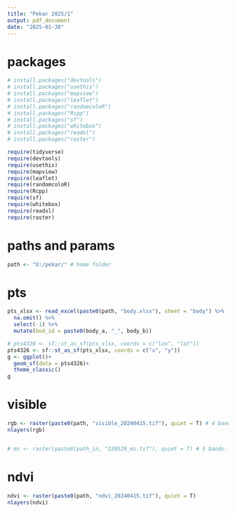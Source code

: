 ```yaml
---
title: "Pekar 2025/1"
output: pdf_document
date: "2025-01-30"
---
```


# packages

```r

# install.packages("devtools")
# install.packages("usethis")
# install.packages("mapview")
# install.packages("leaflet")
# install.packages("randomcoloR")
# install.packages("Rcpp")
# install.packages("sf")
# install.packages("whitebox")
# install.packages("readxl")
# install.packages("raster")

require(tidyverse)
require(devtools)
require(usethis)
require(mapview)
require(leaflet)
require(randomcoloR)
require(Rcpp)
require(sf)
require(whitebox)
require(readxl)
require(raster)
```

# paths and params

```r
path <- "D:/pekar/" # home folder 
```

# pts

```r

pts_xlsx <- read_excel(paste0(path, "body.xlsx"), sheet = "body") %>% 
  na.omit() %>% 
  select(-1) %>% 
  mutate(bod_id = paste0(body_a, "_", body_b))

# pts4326 <- sf::st_as_sf(pts_xlsx, coords = c("lon", "lat"))
pts4326 <- sf::st_as_sf(pts_xlsx, coords = c("x", "y"))
g <- ggplot()+
  geom_sf(data = pts4326)+
  theme_classic()
g

```

# visible

```r
rgb <- raster(paste0(path, "visible_20240415.tif"), quiet = T) # 4 bands: b1:B b2:G b3:R b4:EMPTY
nlayers(rgb)


# ms <- raster(paste0(path_in, "220529_ms.tif"), quiet = T) # 5 bands: b1:G b2:R b3:NIR b4:REDEDGE b5:EMPTY
```
# ndvi 

```r
ndvi <- raster(paste0(path, "ndvi_20240415.tif"), quiet = T)
nlayers(ndvi)
```

